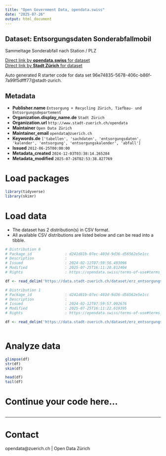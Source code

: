 ```yaml
---
title: "Open Government Data, opendata.swiss"
date: "2025-07-26"
output: html_document
---
```


## Dataset: Entsorgungsdaten Sonderabfallmobil

Sammeltage Sonderabfall nach Station / PLZ

[Direct link by **opendata.swiss** for dataset](https://opendata.swiss/de/dataset/entsorgungsdaten-sonderabfallmobil)<br>
[Direct link by **Stadt Zürich** for dataset](https://data.stadt-zuerich.ch/dataset/erz_entsorgungskalender_sonderabfall)

Auto generated R starter code for data set 96e74835-5678-406c-b86f-7a99f5dfff77@stadt-zurich.

## Metadata

- **Publisher.name** `Entsorgung + Recycling Zürich, Tiefbau- und Entsorgungsdepartement`
- **Organization.display_name.de** `Stadt Zürich`
- **Organization.url** `http://www.stadt-zuerich.ch/opendata`
- **Maintainer** `Open Data Zürich`
- **Maintainer_email** `opendata@zuerich.ch`
- **Keywords.de** `['tabellen', 'sachdaten', 'entsorgungsdaten', 'kalender', 'entsorgung', 'entsorgungskalender', 'abfall']`
- **Issued** `2012-06-25T00:00:00`
- **Metadata_created** `2024-12-03T03:38:14.265284`
- **Metadata_modified** `2025-07-26T02:53:38.827769`


# Load packages

```r

library(tidyverse)
library(skimr)

```

# Load data

-   The dataset has 2 distribution(s) in CSV format.
-   All available CSV distributions are listed below and can be read into a tibble.

```r

# Distribution 0
# Package_id               : d241d81b-07ec-403d-9d36-d56562e5e1cc
# Description              : 
# Issued                   : 2024-02-12T07:59:56.493096
# Modified                 : 2025-07-25T16:11:20.812404
# Rights                   : https://opendata.swiss/terms-of-use#terms_open

df <- read_delim('https://data.stadt-zuerich.ch/dataset/erz_entsorgungskalender_sonderabfall/download/entsorgungskalender_sonderabfall_2024.csv')

# Distribution 1
# Package_id               : d241d81b-07ec-403d-9d36-d56562e5e1cc
# Description              : 
# Issued                   : 2024-02-12T07:59:57.092676
# Modified                 : 2025-07-25T16:11:22.619395
# Rights                   : https://opendata.swiss/terms-of-use#terms_open

df <- read_delim('https://data.stadt-zuerich.ch/dataset/erz_entsorgungskalender_sonderabfall/download/entsorgungskalender_sonderabfall_2025.csv')



```

# Analyze data

```r

glimpse(df)
str(df)
skim(df)

head(df)
tail(df)

```

# Continue your code here...

```r

```

------------------------------------------------------------------------

# Contact

opendata@zuerich.ch | Open Data Zürich
